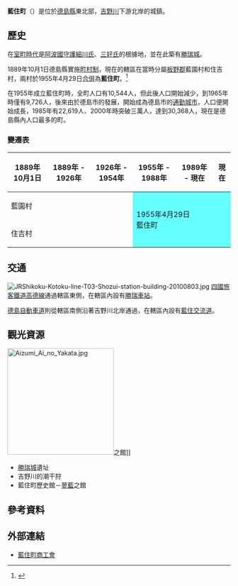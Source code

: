 {{日本町村
| 自治體名=藍住
| 町村=町
| 圖像=[[File:Kannonninn01.jpg|240px]]
| 圖像說明=[[觀音院|觀音院]]（[[新四國曼荼羅靈場|新四國曼荼羅靈場]]第76號札所）
| 町村章=[[File:Symbol_of_Aizumi_Tokushima.svg|100px]]
| 日文原名=藍住町
| 平假名=あいずみちょう
| 羅馬字拼音=Aizumi-chō
| 都道府縣=德島縣
| 支廳=
| 郡=板野郡
| 編號=36403-7
| 面積=16.27
| 邊界未定=
| 人口=34,041
| 統計時間=2013年7月1日
| 自治體=[[德島市|德島市]]、[[鳴門市|鳴門市]]、[[板野町|板野町]]、[[北島町|北島町]]、[[上板町|上板町]]
| 樹=[[樟樹|樟樹]]
| 花=[[杭白菊|杭白菊]]
| 鳥=
| 其他象徵物=
| 其他象徵=
| 首長=石川智能
| 議員數=16
| 郵遞區號=771-1292
| 所在地=板野郡藍住町奥野字矢上前52番地1
| 電話號碼=88-637-3111
| 外部連結=http://www.town.aizumi.tokushima.jp/
| 經度=
| 緯度=
| 地圖=[[File:Aizumi_in_Tokushima_Prefecture_Ja.svg|250px]]
| 註記=人口：[http://www.town.aizumi.tokushima.jp/ 藍住町官方網頁]
}}
'''藍住町'''（{{jpn|j=藍住町|hg=あいずみちょう|rm=Aizumi chō|f=y}}）是位於[[德島縣|德島縣]]東北部，[[吉野川|吉野川]]下游北岸的城鎮。

==歷史==
在[[室町時代|室町時代]]是[[阿波國|阿波國]][[守護|守護]][[細川氏|細川氏]]、[[三好氏|三好氏]]的根據地，並在此築有[[勝瑞城|勝瑞城]]。

1889年10月1日德島縣實施[[町村制|町村制]]，現在的轄區在當時分屬[[板野郡|板野郡]]藍園村和住吉村，兩村於1955年4月29日[[市町村合併|合併]]為'''藍住町'''。<ref>{{cite web| title=藍住町の紹介| url=http://www.town.aizumi.tokushima.jp/info/| publisher=藍住町公所| accessdate=2013-01-10| language=ja| deadurl=yes| archiveurl=https://web.archive.org/web/20120728170811/http://www.town.aizumi.tokushima.jp/info/| archivedate=2012-07-28}}</ref>

在1955年成立藍住町時，全町人口有10,544人，但此後人口開始減少，到1965年時僅有9,726人，後來由於德島市的發展，開始成為德島市的[[通勤城市|通勤城市]]，人口便開始成長，1985年有22,619人、2000年時突破三萬人，達到30,368人，現在是德島縣內人口最多的町。

===變遷表===
{| class="wikitable" style="font-size:x-small"
! 1889年10月1日
! 1889年 - 1926年
! 1926年 - 1954年
! 1955年 - 1988年
! 1989年 - 現在
 !現在
|-
| colspan=3 | 藍園村
| rowspan=2 colspan=3 style="background-color:#6ff;" | 1955年4月29日<br />藍住町
|-
| colspan=3 | 住吉村
|}

==交通==
[[File:JRShikoku-Kotoku-line-T03-Shozui-station-building-20100803.jpg|thumb]]
[[四國旅客鐵道|四國旅客鐵道]][[高德線|高德線]]通過轄區東側，在轄區內設有[[勝瑞車站|勝瑞車站]]。

[[德島自動車道|德島自動車道]]則從轄區南側沿著吉野川北岸通過，在轄區內設有[[藍住交流道|藍住交流道]]。

==觀光資源==
[[File:Aizumi_Ai_no_Yakata.jpg|240px]]之館]]
* [[勝瑞城|勝瑞城]]遺址
* 吉野川的潮干狩
* 藍住町歷史館－[[蓼藍|蓼藍]]之館

==參考資料==
{{reflist}}

==外部連結==
{{commonscat|Aizumi, Tokushima}}
* {{Ja}} [http://www.tsci.or.jp/aizumi/ 藍住町商工會] {{Wayback|url=http://www.tsci.or.jp/aizumi/ |date=20200506101027 }}

{{德島縣}}{{Authority control}}